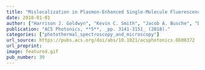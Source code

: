 ```yaml
---
title: "Mislocalization in Plasmon-Enhanced Single-Molecule Fluorescence Microscopy as a Dynamical Young's Interferometer"
date: 2018-01-01
author: ["Harrison J. Goldwyn", "Kevin C. Smith", "Jacob A. Busche", "David J. Masiello"]
publication: "ACS Photonics, **5**, _pp. 3141-3151_ (2018)."
categories: ["photothermal_spectroscopy_and_microscopy"]
url_source: https://pubs.acs.org/doi/abs/10.1021/acsphotonics.8b00372
url_preprint: 
image: featured.gif
pub_number: 39
---
```

